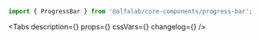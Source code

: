 


<Meta
    title='Компоненты/ProgressBar'
    component={ProgressBar}
/>


<!-- Canvas -->

<Story name='ProgressBar'>
    <ProgressBar
        value={number('value', 40)}
        view={select('view', ['positive', 'negative', 'attention', 'link', 'tertiary', 'secondary', 'primary', 'accent'])}
        size={select('size', ['s', 'm'], 'm')}
    />
</Story>


<!-- Docs -->

<ComponentHeader
    name='ProgressBar'
    version={version}
    package='@alfalab/core-components/progress-bar'
    design='https://www.figma.com/file/cdNnkh2QdxuvYLrBm4cubM/Web-%3A%3A-Core-Default-Components?node-id=781%3A30260'
/>

```jsx
import { ProgressBar } from '@alfalab/core-components/progress-bar';
```

<Tabs
    description={<Description />}
    props={<Props of={ProgressBarTS} />}
    cssVars={<CssVars css={styles} />}
    changelog={<Changelog />}
/>
